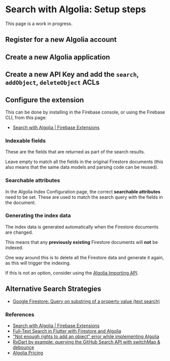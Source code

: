 # Search with Algolia: Setup steps

This page is a work in progress.

## Register for a new Algolia account

## Create a new Algolia application

## Create a new API Key and add the `search`, `addObject`, `deleteObject` ACLs

## Configure the extension

This can be done by installing in the Firebase console, or using the Firebase CLI, from this page:

- [Search with Algolia | Firebase Extensions](https://firebase.google.com/products/extensions/algolia-firestore-algolia-search)

### Indexable fields

These are the fields that are returned as part of the search results.

Leave empty to match all the fields in the original Firestore documents (this also means that the same data models and parsing code can be reused).

### Searchable attributes

In the Algolia Index Configuration page, the correct **searchable attributes** need to be set. These are used to match the search query with the fields in the document.

### Generating the index data

The index data is generated automatically when the Firestore documents are changed.

This means that any **previously existing** Firestore documents will **not** be indexed.

One way around this is to delete all the Firestore data and generate it again, as this will trigger the indexing.

If this is not an option, consider using the [Algolia Importing API](https://www.algolia.com/doc/guides/sending-and-managing-data/send-and-update-your-data/how-to/importing-with-the-api/).


## Alternative Search Strategies

- [Google Firestore: Query on substring of a property value (text search)](https://stackoverflow.com/questions/46568142/google-firestore-query-on-substring-of-a-property-value-text-search)

### References

- [Search with Algolia | Firebase Extensions](https://firebase.google.com/products/extensions/algolia-firestore-algolia-search)
- [Full-Text Search in Flutter with Firestore and Algolia](https://medium.com/flutter-community/full-text-search-in-flutter-with-firestore-and-algolia-8de1a10b0c49)
- ["Not enough rights to add an object" error while implementing Algolia](https://stackoverflow.com/questions/36915651/not-enough-rights-to-add-an-object-error-while-implementing-algolia)
- [RxDart by example: querying the GitHub Search API with switchMap & debounce](https://codewithandrea.com/videos/rxdart-by-example-github-search/)
- [Algolia Pricing](https://www.algolia.com/pricing/)

